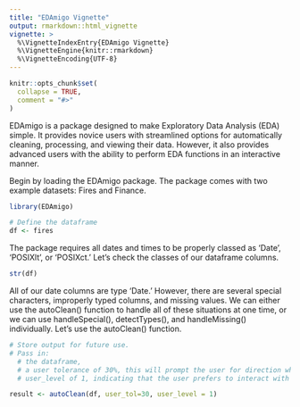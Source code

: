 ```yaml
---
title: "EDAmigo Vignette"
output: rmarkdown::html_vignette
vignette: >
  %\VignetteIndexEntry{EDAmigo Vignette}
  %\VignetteEngine{knitr::rmarkdown}
  %\VignetteEncoding{UTF-8}
---
```


```r
knitr::opts_chunk$set(
  collapse = TRUE,
  comment = "#>"
)
```
EDAmigo is a package designed to make Exploratory Data Analysis (EDA) simple. It provides novice users with streamlined options for automatically cleaning, processing, and viewing their data. However, it also provides advanced users with the ability to perform EDA functions in an interactive manner.



Begin by loading the EDAmigo package. The package comes with two example datasets: Fires and Finance.
```r
library(EDAmigo)

# Define the dataframe
df <- fires
```

The package requires all dates and times to be properly classed as 'Date', 'POSIXlt', or 'POSIXct.' Let's check the classes of our dataframe columns.
```r
str(df)

```
All of our date columns are type 'Date.' However, there are several special characters, improperly typed columns, and missing values. We can either use the autoClean() function to handle all of these situations at one time, or we can use handleSpecial(), detectTypes(), and handleMissing() individually. Let's use the autoClean() function.

```r
# Store output for future use.
# Pass in:  
  # the dataframe, 
  # a user tolerance of 30%, this will prompt the user for direction when a column has <= 30% unique values
  # user_level of 1, indicating that the user prefers to interact with the handleMissing() function

result <- autoClean(df, user_tol=30, user_level = 1)
```




